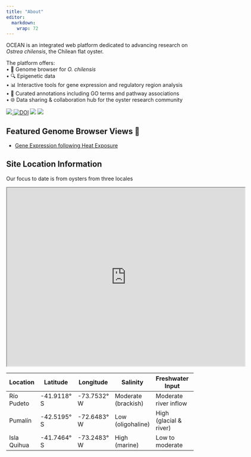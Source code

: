 ```yaml
---
title: "About"
editor: 
  markdown: 
    wrap: 72
---
```


OCEAN is an integrated web platform dedicated to advancing research on *Ostrea chilensis*, the Chilean flat oyster.

The platform offers:\
• 🧬 Genome browser for *O. chilensis*\
• 🔍 Epigenetic data\
• 📊 Interactive tools for gene expression and regulatory region analysis\
• 🧠 Curated annotations including GO terms and pathway associations\
• 🌐 Data sharing & collaboration hub for the oyster research community

::: badges
<p><a href="https://github.com/RobertsLab/OCEAN/releases">
<img src="https://img.shields.io/github/v/release/RobertsLab/OCEAN"/>
</a>
<a href="https://doi.org/10.5281/zenodo.16107396"><img src="https://zenodo.org/badge/1018173021.svg" alt="DOI"/></a>
<img src="https://img.shields.io/github/last-commit/RobertsLab/OCEAN"/>
<img src="https://img.shields.io/badge/jbrowse-v3.6.4-darkblue"/></p>
:::



## Featured Genome Browser Views 👀


- [Gene Expression following Heat Exposure](https://robertslab.github.io/OCEAN/jbrowse/?session=share-FKC11eNHeX&password=CDAM0)



## Site Location Information 

Our focus to date is from oysters from three locales

<iframe src="https://www.google.com/maps/d/u/0/embed?mid=19nWyrDGOjq34Fy3nmXB-walLF1yjNdY&ehbc=2E312F&noprof=1" width="640" height="480"></iframe>

| Location      | Latitude    | Longitude    | Salinity         | Freshwater Input        | Tidal Exchange | Stratification      | Human Influence  |
|---------------|-------------|--------------|------------------|-------------------------|----------------|---------------------|------------------|
| Río Pudeto    | -41.9118° S | -73.7532° W  | Moderate (brackish) | Moderate river inflow | Moderate       | Moderate            | Moderate         |
| Pumalín       | -42.5195° S | -72.6483° W  | Low (oligohaline) | High (glacial & river) | Low            | Strongly stratified | Low (pristine)   |
| Isla Quihua   | -41.7464° S | -73.2483° W  | High (marine)    | Low to moderate         | High           | Weak (well-mixed)   | Moderate to high |


